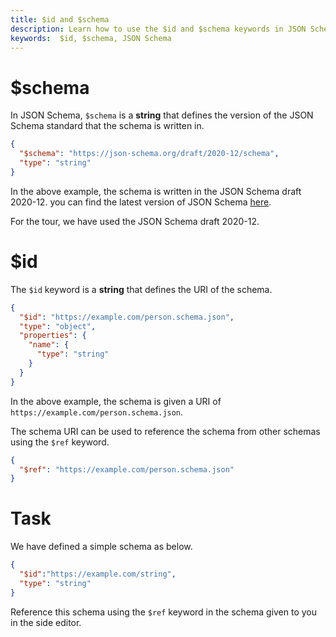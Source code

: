 ```yaml
---
title: $id and $schema
description: Learn how to use the $id and $schema keywords in JSON Schema
keywords:  $id, $schema, JSON Schema
---
```


# $schema 
In JSON Schema, `$schema` is a **string** that defines the version of the JSON Schema standard that the schema is written in. 

```json
{
  "$schema": "https://json-schema.org/draft/2020-12/schema",
  "type": "string"
}
```
In the above example, the schema is written in the JSON Schema draft 2020-12. you can find the latest version of JSON Schema [here](https://json-schema.org/specification-links).

For the tour, we have used the JSON Schema draft 2020-12.

# $id 

The `$id` keyword is a **string** that defines the URI of the schema. 

```json
{
  "$id": "https://example.com/person.schema.json",
  "type": "object",
  "properties": {
    "name": {
      "type": "string"
    }
  }
}
```

In the above example, the schema is given a URI of `https://example.com/person.schema.json`.

The schema URI can be used to reference the schema from other schemas using the `$ref` keyword.
```json
{
  "$ref": "https://example.com/person.schema.json"
}
```

# Task

We have defined a simple schema as below. 

```json
{
  "$id":"https://example.com/string",
  "type": "string"
}
```
Reference this schema using the `$ref` keyword in the schema given to you in the side editor.


